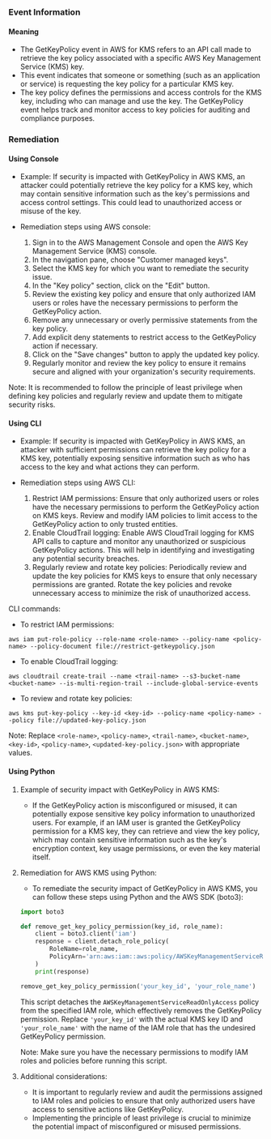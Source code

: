 
### Event Information

#### Meaning

- The GetKeyPolicy event in AWS for KMS refers to an API call made to retrieve the key policy associated with a specific AWS Key Management Service (KMS) key.
- This event indicates that someone or something (such as an application or service) is requesting the key policy for a particular KMS key.
- The key policy defines the permissions and access controls for the KMS key, including who can manage and use the key. The GetKeyPolicy event helps track and monitor access to key policies for auditing and compliance purposes.

### Remediation

#### Using Console

- Example: If security is impacted with GetKeyPolicy in AWS KMS, an attacker could potentially retrieve the key policy for a KMS key, which may contain sensitive information such as the key's permissions and access control settings. This could lead to unauthorized access or misuse of the key.

- Remediation steps using AWS console:
  1. Sign in to the AWS Management Console and open the AWS Key Management Service (KMS) console.
  2. In the navigation pane, choose "Customer managed keys".
  3. Select the KMS key for which you want to remediate the security issue.
  4. In the "Key policy" section, click on the "Edit" button.
  5. Review the existing key policy and ensure that only authorized IAM users or roles have the necessary permissions to perform the GetKeyPolicy action.
  6. Remove any unnecessary or overly permissive statements from the key policy.
  7. Add explicit deny statements to restrict access to the GetKeyPolicy action if necessary.
  8. Click on the "Save changes" button to apply the updated key policy.
  9. Regularly monitor and review the key policy to ensure it remains secure and aligned with your organization's security requirements.

Note: It is recommended to follow the principle of least privilege when defining key policies and regularly review and update them to mitigate security risks.

#### Using CLI

- Example: If security is impacted with GetKeyPolicy in AWS KMS, an attacker with sufficient permissions can retrieve the key policy for a KMS key, potentially exposing sensitive information such as who has access to the key and what actions they can perform.

- Remediation steps using AWS CLI:
  1. Restrict IAM permissions: Ensure that only authorized users or roles have the necessary permissions to perform the GetKeyPolicy action on KMS keys. Review and modify IAM policies to limit access to the GetKeyPolicy action to only trusted entities.
  2. Enable CloudTrail logging: Enable AWS CloudTrail logging for KMS API calls to capture and monitor any unauthorized or suspicious GetKeyPolicy actions. This will help in identifying and investigating any potential security breaches.
  3. Regularly review and rotate key policies: Periodically review and update the key policies for KMS keys to ensure that only necessary permissions are granted. Rotate the key policies and revoke unnecessary access to minimize the risk of unauthorized access.

CLI commands:
- To restrict IAM permissions:
```
aws iam put-role-policy --role-name <role-name> --policy-name <policy-name> --policy-document file://restrict-getkeypolicy.json
```
- To enable CloudTrail logging:
```
aws cloudtrail create-trail --name <trail-name> --s3-bucket-name <bucket-name> --is-multi-region-trail --include-global-service-events
```
- To review and rotate key policies:
```
aws kms put-key-policy --key-id <key-id> --policy-name <policy-name> --policy file://updated-key-policy.json
```

Note: Replace `<role-name>`, `<policy-name>`, `<trail-name>`, `<bucket-name>`, `<key-id>`, `<policy-name>`, `<updated-key-policy.json>` with appropriate values.

#### Using Python

1. Example of security impact with GetKeyPolicy in AWS KMS:
   - If the GetKeyPolicy action is misconfigured or misused, it can potentially expose sensitive key policy information to unauthorized users. For example, if an IAM user is granted the GetKeyPolicy permission for a KMS key, they can retrieve and view the key policy, which may contain sensitive information such as the key's encryption context, key usage permissions, or even the key material itself.

2. Remediation for AWS KMS using Python:
   - To remediate the security impact of GetKeyPolicy in AWS KMS, you can follow these steps using Python and the AWS SDK (boto3):

   ```python
   import boto3

   def remove_get_key_policy_permission(key_id, role_name):
       client = boto3.client('iam')
       response = client.detach_role_policy(
           RoleName=role_name,
           PolicyArn='arn:aws:iam::aws:policy/AWSKeyManagementServiceReadOnlyAccess'
       )
       print(response)

   remove_get_key_policy_permission('your_key_id', 'your_role_name')
   ```

   This script detaches the `AWSKeyManagementServiceReadOnlyAccess` policy from the specified IAM role, which effectively removes the GetKeyPolicy permission. Replace `'your_key_id'` with the actual KMS key ID and `'your_role_name'` with the name of the IAM role that has the undesired GetKeyPolicy permission.

   Note: Make sure you have the necessary permissions to modify IAM roles and policies before running this script.

3. Additional considerations:
   - It is important to regularly review and audit the permissions assigned to IAM roles and policies to ensure that only authorized users have access to sensitive actions like GetKeyPolicy.
   - Implementing the principle of least privilege is crucial to minimize the potential impact of misconfigured or misused permissions.

